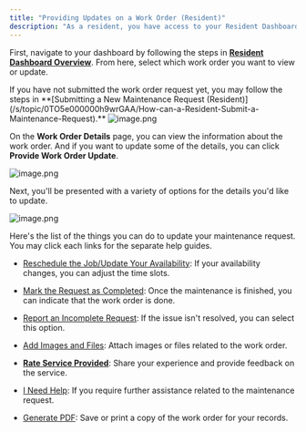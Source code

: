 ```yaml
---
title: "Providing Updates on a Work Order (Resident)"
description: "As a resident, you have access to your Resident Dashboard from where you can access your existing and past maintenance requests. If you need to provide any updates to any of your existing maintenance requests, follow the steps below."
---
```


First, navigate to your dashboard by following the steps in [**Resident Dashboard Overview**](https://help.latchel.com/s/topic/0TO5e000000h9wrGAA/Resident-Dashboard-Overview). From here, select which work order you want to view or update.

<Note>
  If you have not submitted the work order request yet, you may follow the steps in **[Submitting a New Maintenance Request (Resident)](/s/topic/0TO5e000000h9wrGAA/How-can-a-Resident-Submit-a-Maintenance-Request).**
</Note>

<Frame>
  <img src="/images/rtaImage-1-51.jpg" alt="image.png" />
</Frame>

On the **Work Order Details** page, you can view the information about the work order. And if you want to update some of the details, you can click **Provide Work Order Update**.

<Frame>
  <img src="/images/rtaImage-1-52.jpg" alt="image.png" />
</Frame>

Next, you'll be presented with a variety of options for the details you'd like to update.

<Frame>
  <img src="/images/rtaImage-1-53.jpg" alt="image.png" />
</Frame>

Here's the list of the things you can do to update your maintenance request. You may click each links for the separate help guides.

* [Reschedule the Job/Update Your Availability](/s/topic/0TO5e000000h9wrGAA/How-can-a-Resident-Update-Maintenance-Schedule-Availability): If your availability changes, you can adjust the time slots.

* [Mark the Request as Completed](/s/topic/0TO5e000000h9wrGAA/How-can-a-Resident-Confirm-Completion-of-a-Work-Order): Once the maintenance is finished, you can indicate that the work order is done.

* [Report an Incomplete Request](/s/topic/0TO5e000000h9wrGAA/How-can-a-Resident-Report-an-Incomplete-Request): If the issue isn't resolved, you can select this option.

* [Add Images and Files](/s/topic/0TO5e000000h9wrGAA/How-can-a-Resident-Add-Images-and-Files-on-a-Work-Order): Attach images or files related to the work order.

* [**Rate Service Provided**](/s/topic/0TO5e000000h9wrGAA/Rating-Completed-Maintenance-Request-Service): Share your experience and provide feedback on the service.

* [I Need Help](/s/topic/0TO5e000000h9wrGAA/Requesting-Assistance-from-Latchel-Via-Work-Order): If you require further assistance related to the maintenance request.

* [Generate PDF](/s/topic/0TO5e000000h9wrGAA/How-can-a-Resident-Generate-Work-Order-Details-in-PDF): Save or print a copy of the work order for your records.